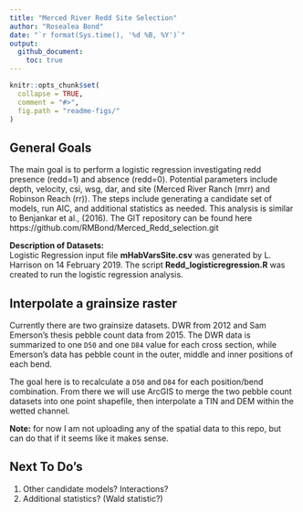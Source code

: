 ```yaml
---
title: "Merced River Redd Site Selection"
author: "Rosealea Bond"
date: "`r format(Sys.time(), '%d %B, %Y')`"
output: 
  github_document:
    toc: true
---
```


<!-- README.md is generated from README.Rmd. Please edit that file -->

```r
knitr::opts_chunk$set(
  collapse = TRUE,
  comment = "#>",
  fig.path = "readme-figs/"
)
```


## General Goals

The main goal is to perform a logistic regression investigating redd presence (redd=1) and absence (redd=0). Potential parameters include depth, velocity, csi, wsg, dar, and site (Merced River Ranch (mrr) and Robinson Reach (rr)). The steps include generating a candidate set of models, run AIC, and additional statistics as needed. This analysis is similar to Benjankar et al., (2016). The GIT repository can be found here https://github.com/RMBond/Merced_Redd_selection.git

      
**Description of Datasets:**  
Logistic Regression input file **mHabVarsSite.csv** was generated by L. Harrison on 14 February 2019. 
The script **Redd_logisticregression.R** was created to run the logistic regression analysis.


## Interpolate a grainsize raster
Currently there are two grainsize datasets. DWR from 2012 and Sam Emerson's thesis pebble count data from 2015. The DWR data is summarized to one `D50` and one `D84` value for each cross section, while Emerson's data has pebble count in the outer, middle and inner positions of each bend. 

The goal here is to recalculate a `D50` and `D84` for each position/bend combination. From there we will use ArcGIS to merge the two pebble count datasets into one point shapefile, then interpolate a TIN and DEM within the wetted channel. 

**Note:** for now I am not uploading any of the spatial data to this repo, but can do that if it seems like it makes sense.

## Next To Do's

1. Other candidate models? Interactions?
2. Additional statistics? (Wald statistic?)


